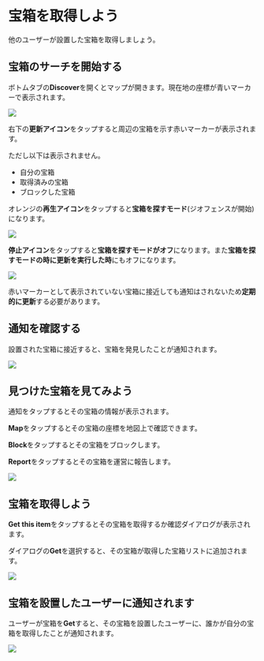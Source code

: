# 宝箱を取得しよう

他のユーザーが設置した宝箱を取得しましょう。

## 宝箱のサーチを開始する

ボトムタブの**Discover**を開くとマップが開きます。現在地の座標が青いマーカーで表示されます。

![](./img21.jpg)

右下の**更新アイコン**をタップすると周辺の宝箱を示す赤いマーカーが表示されます。

ただし以下は表示されません。

- 自分の宝箱
- 取得済みの宝箱
- ブロックした宝箱

オレンジの**再生アイコン**をタップすると**宝箱を探すモード**(ジオフェンスが開始)になります。

![](./img22.jpg)

**停止アイコン**をタップすると**宝箱を探すモードがオフ**になります。また**宝箱を探すモードの時に更新を実行した時**にもオフになります。

![](./img23.jpg)

赤いマーカーとして表示されていない宝箱に接近しても通知はされないため**定期的に更新**する必要があります。

## 通知を確認する

設置された宝箱に接近すると、宝箱を発見したことが通知されます。

![](./img17.jpg)

## 見つけた宝箱を見てみよう

通知をタップするとその宝箱の情報が表示されます。

**Map**をタップするとその宝箱の座標を地図上で確認できます。

**Block**をタップするとその宝箱をブロックします。

**Report**をタップするとその宝箱を運営に報告します。

![](./img18.jpg)

## 宝箱を取得しよう

**Get this item**をタップするとその宝箱を取得するか確認ダイアログが表示されます。

ダイアログの**Get**を選択すると、その宝箱が取得した宝箱リストに追加されます。

![](./img19.jpg)

## 宝箱を設置したユーザーに通知されます

ユーザーが宝箱を**Get**すると、その宝箱を設置したユーザーに、誰かが自分の宝箱を取得したことが通知されます。

![](./img20.jpg)